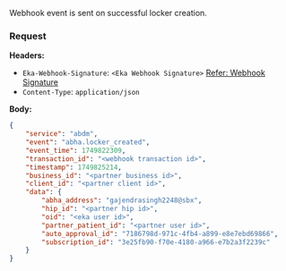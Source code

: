 Webhook event is sent on successful locker creation.


### Request
**Headers:**

- `Eka-Webhook-Signature`: `<Eka Webhook Signature>`  [Refer: Webhook Signature](/api-reference/connect/webhooks/webhook-signature)
- `Content-Type`: `application/json`


**Body:**


```json
{
    "service": "abdm",
    "event": "abha.locker_created",
    "event_time": 1749822309,
    "transaction_id": "<webhook transaction id>",
    "timestamp": 1749825214,
    "business_id": "<partner business id>",
    "client_id": "<partner client id>",
    "data": {
        "abha_address": "gajendrasingh2248@sbx",
        "hip_id": "<partner hip id>",
        "oid": "<eka user id>",
        "partner_patient_id": "<partner user id>",
        "auto_approval_id": "7186798d-971c-4fb4-a899-e8e7ebd69866",
        "subscription_id": "3e25fb90-f70e-4180-a966-e7b2a3f2239c"
    }
}
```


